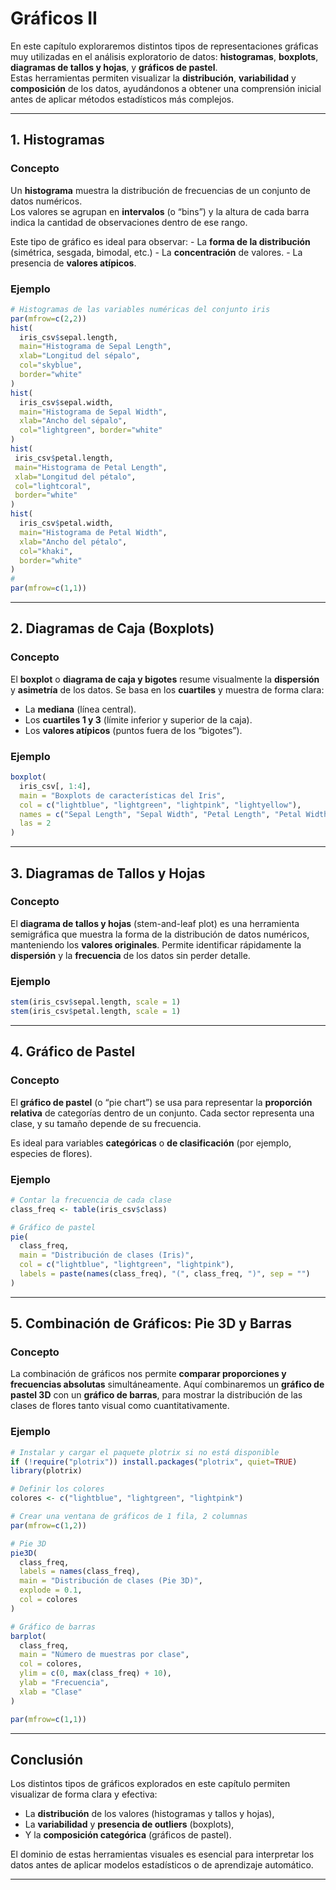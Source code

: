 

\twocolumn
\onecolumn


# Gráficos II

En este capítulo exploraremos distintos tipos de representaciones gráficas muy utilizadas en el análisis exploratorio de datos: **histogramas**, **boxplots**, **diagramas de tallos y hojas**, y **gráficos de pastel**.  
Estas herramientas permiten visualizar la **distribución**, **variabilidad** y **composición** de los datos, ayudándonos a obtener una comprensión inicial antes de aplicar métodos estadísticos más complejos.

---

## 1. Histogramas

### Concepto

Un **histograma** muestra la distribución de frecuencias de un conjunto de datos numéricos.  
Los valores se agrupan en **intervalos** (o “bins”) y la altura de cada barra indica la cantidad de observaciones dentro de ese rango.

Este tipo de gráfico es ideal para observar:
- La **forma de la distribución** (simétrica, sesgada, bimodal, etc.)
- La **concentración** de valores.
- La presencia de **valores atípicos**.

### Ejemplo

```r
# Histogramas de las variables numéricas del conjunto iris
par(mfrow=c(2,2))
hist(
  iris_csv$sepal.length,
  main="Histograma de Sepal Length",
  xlab="Longitud del sépalo",
  col="skyblue",
  border="white"
)
hist(
  iris_csv$sepal.width,
  main="Histograma de Sepal Width",
  xlab="Ancho del sépalo",
  col="lightgreen", border="white"
)
hist(
 iris_csv$petal.length,
 main="Histograma de Petal Length",
 xlab="Longitud del pétalo",
 col="lightcoral",
 border="white"
)
hist(
  iris_csv$petal.width,
  main="Histograma de Petal Width",
  xlab="Ancho del pétalo",
  col="khaki",
  border="white"
)
#
par(mfrow=c(1,1))
```

---

## 2. Diagramas de Caja (Boxplots)

### Concepto

El **boxplot** o **diagrama de caja y bigotes** resume visualmente la **dispersión** y **asimetría** de los datos.
Se basa en los **cuartiles** y muestra de forma clara:

* La **mediana** (línea central).
* Los **cuartiles 1 y 3** (límite inferior y superior de la caja).
* Los **valores atípicos** (puntos fuera de los “bigotes”).

### Ejemplo

```r
boxplot(
  iris_csv[, 1:4],
  main = "Boxplots de características del Iris",
  col = c("lightblue", "lightgreen", "lightpink", "lightyellow"),
  names = c("Sepal Length", "Sepal Width", "Petal Length", "Petal Width"),
  las = 2
)
```

---

## 3. Diagramas de Tallos y Hojas

### Concepto

El **diagrama de tallos y hojas** (stem-and-leaf plot) es una herramienta semigráfica que muestra la forma de la distribución de datos numéricos, manteniendo los **valores originales**.
Permite identificar rápidamente la **dispersión** y la **frecuencia** de los datos sin perder detalle.

### Ejemplo

```r
stem(iris_csv$sepal.length, scale = 1)
stem(iris_csv$petal.length, scale = 1)
```

---

## 4. Gráfico de Pastel

### Concepto

El **gráfico de pastel** (o “pie chart”) se usa para representar la **proporción relativa** de categorías dentro de un conjunto.
Cada sector representa una clase, y su tamaño depende de su frecuencia.

Es ideal para variables **categóricas** o **de clasificación** (por ejemplo, especies de flores).

### Ejemplo

```r
# Contar la frecuencia de cada clase
class_freq <- table(iris_csv$class)

# Gráfico de pastel
pie(
  class_freq,
  main = "Distribución de clases (Iris)",
  col = c("lightblue", "lightgreen", "lightpink"),
  labels = paste(names(class_freq), "(", class_freq, ")", sep = "")
)
```

---

## 5. Combinación de Gráficos: Pie 3D y Barras

### Concepto

La combinación de gráficos nos permite **comparar proporciones y frecuencias absolutas** simultáneamente.
Aquí combinaremos un **gráfico de pastel 3D** con un **gráfico de barras**, para mostrar la distribución de las clases de flores tanto visual como cuantitativamente.

### Ejemplo

```r
# Instalar y cargar el paquete plotrix si no está disponible
if (!require("plotrix")) install.packages("plotrix", quiet=TRUE)
library(plotrix)

# Definir los colores
colores <- c("lightblue", "lightgreen", "lightpink")

# Crear una ventana de gráficos de 1 fila, 2 columnas
par(mfrow=c(1,2))

# Pie 3D
pie3D(
  class_freq,
  labels = names(class_freq),
  main = "Distribución de clases (Pie 3D)",
  explode = 0.1,
  col = colores
)

# Gráfico de barras
barplot(
  class_freq,
  main = "Número de muestras por clase",
  col = colores,
  ylim = c(0, max(class_freq) + 10),
  ylab = "Frecuencia",
  xlab = "Clase"
)

par(mfrow=c(1,1))
```

---

## Conclusión

Los distintos tipos de gráficos explorados en este capítulo permiten visualizar de forma clara y efectiva:

* La **distribución** de los valores (histogramas y tallos y hojas),
* La **variabilidad** y **presencia de outliers** (boxplots),
* Y la **composición categórica** (gráficos de pastel).

El dominio de estas herramientas visuales es esencial para interpretar los datos antes de aplicar modelos estadísticos o de aprendizaje automático.

---
